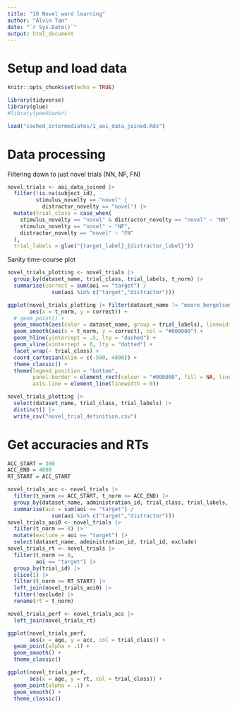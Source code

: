 ```yaml
---
title: "10 Novel word learning"
author: "Alvin Tan"
date: "`r Sys.Date()`"
output: html_document
---
```


# Setup and load data
```r
knitr::opts_chunk$set(echo = TRUE)
```

```r
library(tidyverse)
library(glue)
#library(peekbankr)
```

```r
load("cached_intermediates/1_aoi_data_joined.Rds")
```

# Data processing
Filtering down to just novel trials (NN, NF, FN)
```r
novel_trials <- aoi_data_joined |> 
  filter(!is.na(subject_id), 
         stimulus_novelty == "novel" |
           distractor_novelty == "novel") |> 
  mutate(trial_class = case_when(
    stimulus_novelty == "novel" & distractor_novelty == "novel" ~ "NN",
    stimulus_novelty == "novel" ~ "NF",
    distractor_novelty == "novel" ~ "FN"
  ),
  trial_labels = glue("{target_label}_{distractor_label}"))
```

Sanity time-course plot
```r
novel_trials_plotting <- novel_trials |> 
  group_by(dataset_name, trial_class, trial_labels, t_norm) |>
  summarise(correct = sum(aoi == "target") / 
              sum(aoi %in% c("target","distractor")))
```

```r
ggplot(novel_trials_plotting |> filter(dataset_name != "moore_bergelson_2022_verb"),
       aes(x = t_norm, y = correct)) +
  # geom_point() +
  geom_smooth(aes(color = dataset_name, group = trial_labels), linewidth = .5, se = F) +
  geom_smooth(aes(x = t_norm, y = correct), col = "#000000") +
  geom_hline(yintercept = .5, lty = "dashed") +
  geom_vline(xintercept = 0, lty = "dotted") +
  facet_wrap(~ trial_class) +
  coord_cartesian(xlim = c(-500, 4000)) +
  theme_classic() +
  theme(legend.position = "bottom",
        panel.border = element_rect(colour = "#000000", fill = NA, linewidth = 1),
        axis.line = element_line(linewidth = 0))
```

```r
novel_trials_plotting |> 
  select(dataset_name, trial_class, trial_labels) |> 
  distinct() |> 
  write_csv("novel_trial_definition.csv")
```

# Get accuracies and RTs
```r
ACC_START = 300
ACC_END = 4000
RT_START = ACC_START

novel_trials_acc <- novel_trials |> 
  filter(t_norm >= ACC_START, t_norm <= ACC_END) |> 
  group_by(dataset_name, administration_id, trial_class, trial_labels, trial_id) |> 
  summarise(acc = sum(aoi == "target") / 
              sum(aoi %in% c("target","distractor")))
novel_trials_aoi0 <- novel_trials |> 
  filter(t_norm == 0) |> 
  mutate(exclude = aoi == "target") |> 
  select(dataset_name, administration_id, trial_id, exclude)
novel_trials_rt <- novel_trials |> 
  filter(t_norm >= 0,
         aoi == "target") |> 
  group_by(trial_id) |> 
  slice(1) |> 
  filter(t_norm >= RT_START) |> 
  left_join(novel_trials_aoi0) |> 
  filter(!exclude) |> 
  rename(rt = t_norm)

novel_trials_perf <- novel_trials_acc |> 
  left_join(novel_trials_rt)
```

```r
ggplot(novel_trials_perf,
       aes(x = age, y = acc, col = trial_class)) +
  geom_point(alpha = .1) +
  geom_smooth() +
  theme_classic()
```

```r
ggplot(novel_trials_perf,
       aes(x = age, y = rt, col = trial_class)) +
  geom_point(alpha = .1) +
  geom_smooth() +
  theme_classic()
```
